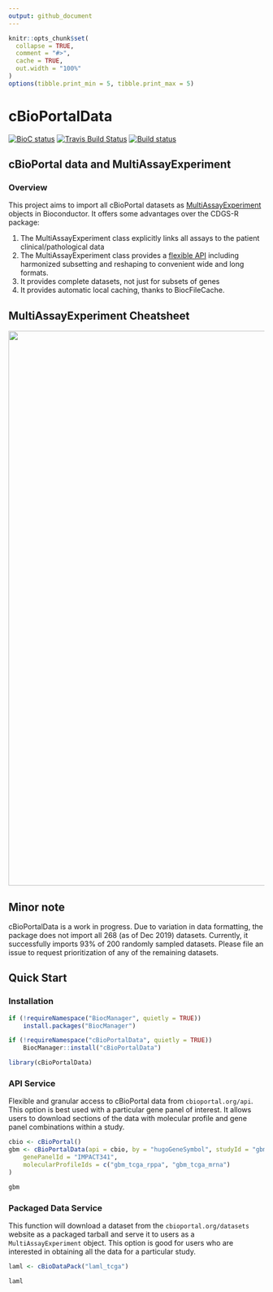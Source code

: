 ```yaml
---
output: github_document
---
```


```r
knitr::opts_chunk$set(
  collapse = TRUE,
  comment = "#>",
  cache = TRUE,
  out.width = "100%"
)
options(tibble.print_min = 5, tibble.print_max = 5)
```

# cBioPortalData

<!-- start badges here -->
[![BioC status](http://www.bioconductor.org/shields/build/release/bioc/cBioPortalData.svg)](https://bioconductor.org/checkResults/release/bioc-LATEST/cBioPortalData)
[![Travis Build Status](https://travis-ci.org/waldronlab/cBioPortalData.svg?branch=master)](https://travis-ci.org/waldronlab/cBioPortalData)
[![Build status](https://ci.appveyor.com/api/projects/status/42kd6prni3o0q50b?svg=true)](https://ci.appveyor.com/project/waldronlab/cbioportaldata)
<!-- end badges here -->

## cBioPortal data and MultiAssayExperiment

### Overview

This project aims to import all cBioPortal datasets as
[MultiAssayExperiment](http://bioconductor.org/packages/MultiAssayExperiment/)
objects in Bioconductor. It offers some advantages over the CDGS-R package:

1. The MultiAssayExperiment class explicitly links all assays to the patient
clinical/pathological data
2. The MultiAssayExperiment class provides a
[flexible API](https://github.com/waldronlab/MultiAssayExperiment/wiki/MultiAssayExperiment-API)
including harmonized subsetting and reshaping to convenient wide and long
formats.
3. It provides complete datasets, not just for subsets of genes
4. It provides automatic local caching, thanks to BiocFileCache.

## MultiAssayExperiment Cheatsheet

<a href="https://github.com/waldronlab/cheatsheets/blob/master/MultiAssayExperiment_QuickRef.pdf"><img src="https://raw.githubusercontent.com/waldronlab/cheatsheets/master/pngs/MultiAssayExperiment_QuickRef.png" width="989" height="1091"/></a>

## Minor note

cBioPortalData is a work in progress. Due to variation in data
formatting, the package does not import all 268 (as of Dec 2019)
datasets. Currently, it successfully imports 93% of 200 randomly sampled
datasets. Please file an issue to request prioritization of any of the
remaining datasets.

## Quick Start

### Installation

```r
if (!requireNamespace("BiocManager", quietly = TRUE))
    install.packages("BiocManager")

if (!requireNamespace("cBioPortalData", quietly = TRUE))
    BiocManager::install("cBioPortalData")

library(cBioPortalData)
```

### API Service

Flexible and granular access to cBioPortal data from `cbioportal.org/api`.
This option is best used with a particular gene panel of interest. It allows
users to download sections of the data with molecular profile and gene panel
combinations within a study.

```r
cbio <- cBioPortal()
gbm <- cBioPortalData(api = cbio, by = "hugoGeneSymbol", studyId = "gbm_tcga",
    genePanelId = "IMPACT341",
    molecularProfileIds = c("gbm_tcga_rppa", "gbm_tcga_mrna")
)
```

```r
gbm
```

### Packaged Data Service

This function will download a dataset from the `cbioportal.org/datasets`
website as a packaged tarball and serve it to users as a `MultiAssayExperiment`
object. This option is good for users who are interested in obtaining
all the data for a particular study.

```r
laml <- cBioDataPack("laml_tcga")
```

```r
laml
```

